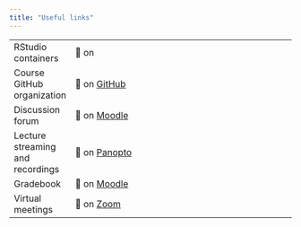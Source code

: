 ```yaml
---
title: "Useful links"
---
```


|                            |                                                                                                                                      |
|----------------------------|--------------------------------------------------------------------------------------------------------------------------------------|
| RStudio containers         | 🔗 on [](https://)                                                                  |
| Course GitHub organization | 🔗 on [GitHub]()                                                                                        |
| Discussion forum           | 🔗 on [Moodle]()                                                                 |
| Lecture streaming and recordings         | 🔗 on [Panopto]() |
| Gradebook                  | 🔗 on [Moodle]()     |
| Virtual meetings           | 🔗 on [Zoom]()      |
